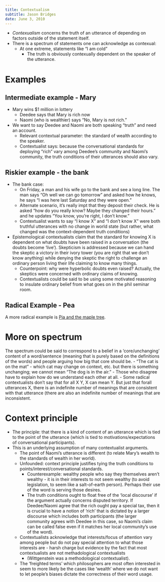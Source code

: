 ```yaml
---
title: Contextualism
subtitle: Jason Bridges
date: June 3, 2010
---
```


- *Contexualism* concerns the truth of an utterance of depending on factors 
  outside of the statement itself.
- There is a spectrum of statements one can acknowledge as contexual:
  - At one extreme, statements like "I am cold"
     - The truth is obviously contexually dependent on the speaker of the 
       utterance.

# Examples
## Intermediate example - Mary
- Mary wins $1 million in lottery
   - Deedee says that Mary is rich now
   - Naomi (who is wealthier) says "No, Mary is not rich."
- We want to say Deedee and Naomi are both speaking "truth" and need an account.
    - Relevant contextual parameter: the standard of wealth according to 
      the speaker.
    - Contextualist says: because the conversational standards for deploying 
      "rich" vary among Deedee's community and Naomi's community, the truth 
      conditions of their utterances should also vary.

## Riskier example - the bank
- The bank case:
    - On Friday, a man and his wife go to the bank and see a long line. The man 
      says "Oh well we can go tomorrow" and asked how he knows, he says "I was 
      here last Saturday and they were open."
    - Alternate scenario, it's really impt that they deposit their check. He is 
      asked "how do you really know? Maybe they changed their hours." and he 
      updates "You know, you're right, I don't know."
    - Contextualist wants to say "I know X" and "I don't know X" were both 
      truthful utterances with no change in world state (but rather, what 
      changed was the context-dependent truth conditions)
- Epistemological contextualists claim that the standard for knowing X is 
  dependent on what doubts have been raised in a conversation (the doubts become 
  'live').  Skepticism is addressed because we can hand the skeptic a victory in 
  their ivory tower (you are right that we don't know anything) while denying 
  the skeptic the right to challenge an ordinary person living their life 
  claiming to know many things.
    - Counterpoint: why were hyperbolic doubts even raised? Actually, the 
      skeptics were concerned with ordinary claims of knowing.
    - Contextualists could be said to be using some motivated reasoning to 
      insulate ordinary belief from what goes on in the phil seminar room.

## Radical Example - Pea
A more radical example is [Pia and the maple tree](/docs/phil/situations/piatree.qmd).

# More on spectrum

The spectrum could be said to correspond to a belief in a 'core/unchanging' 
content of a word/sentence (meaning that is purely based on the definitions of 
the words) and people arguing how big that core should be.
  - "The cat is on the mat" - which cat may change on context, etc. but there is 
    something unchanging; we cannot mean "The dog is in the air."
    - Those who disagree have to explain how do we understand each other at all.
  - Some radical contextualists don't say that for all X Y, X can mean Y. But 
    just that forall utterances X, there is an indefinite number of meanings 
    that are  consistent with that utterance (there are also an indefinite 
    number of meanings that are inconsistent.

# Context principle
- The principle: that there is a kind of content of an utterance which is tied 
  to the point of the utterance (which is tied to motivations/expectations of 
  conversational participants).
- This is an underlying assumption of many contextualist arguments.
  - The point of Naomi's utterance is different (to relate Mary's wealth to the 
    standards of wealth in her world).
  - Unfounded: context principle justifies tying the truth conditions to 
    points/interest/conversational standards.
    - Counterexample: wealthy people who say they themselves aren't wealthy - 
      it is in their interests to not seem wealthy (to avoid legislation, to 
      seem like a salt-of-earth person). Perhaps their use of the word is 
      serving those desires.
    - The truth conditions ought to float free of the 'local discourse' if the 
      argument actually concerns disputed territory. If Deedee/Naomi agree that 
      the rich ought pay a special tax, then it is crucial to have a notion of 
      'rich' that is dictated by a larger discourse which includes both 
      participants (the larger community agrees with Deedee in this case, so 
      Naomi's claim can be called false even if it matches her local community's 
      use of the word).
  - Contextualists acknowledge that interests/focus of attention vary among 
    people but do not pay special attention to what those interests are - harsh 
    charge but evidence by the fact that most contextualists are not 
    methadological contextualists
    - (Wittgenstein was a methodological contextualist).
  - The 'freighted terms' which philosophers are most often interested in seem 
    to more likely be the cases like 'wealth' where we do not want to let 
    people's biases dictate the correctness of their word usage.
